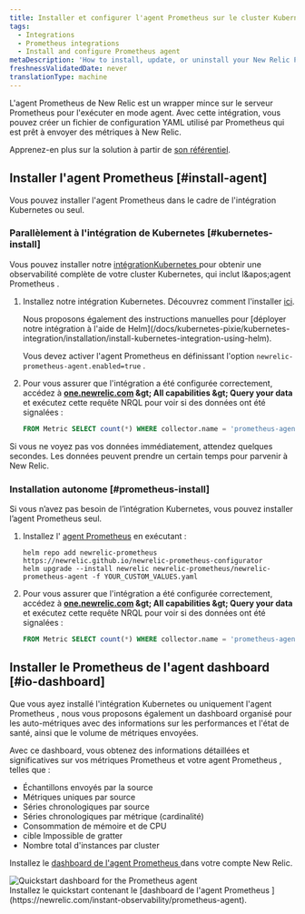 ```yaml
---
title: Installer et configurer l'agent Prometheus sur le cluster Kubernetes
tags:
  - Integrations
  - Prometheus integrations
  - Install and configure Prometheus agent
metaDescription: 'How to install, update, or uninstall your New Relic Prometheus agent alongside the Kubernetes integration.'
freshnessValidatedDate: never
translationType: machine
---
```


L'agent Prometheus de New Relic est un wrapper mince sur le serveur Prometheus pour l'exécuter en mode agent. Avec cette intégration, vous pouvez créer un fichier de configuration YAML utilisé par Prometheus qui est prêt à envoyer des métriques à New Relic.

Apprenez-en plus sur la solution à partir de [son référentiel](https://github.com/newrelic/newrelic-prometheus-configurator).

## Installer l'agent Prometheus [#install-agent]

Vous pouvez installer l'agent Prometheus dans le cadre de l'intégration Kubernetes ou seul.

### Parallèlement à l'intégration de Kubernetes [#kubernetes-install]

Vous pouvez installer notre [intégrationKubernetes ](/docs/kubernetes-pixie/kubernetes-integration/get-started/introduction-kubernetes-integration)pour obtenir une observabilité complète de votre cluster Kubernetes, qui inclut l&amp;apos;agent Prometheus .

1. Installez notre intégration Kubernetes. Découvrez comment l'installer [ici](/install/kubernetes).

   <Callout variant="tip">
     Nous proposons également des instructions manuelles pour [déployer notre intégration à l'aide de Helm](/docs/kubernetes-pixie/kubernetes-integration/installation/install-kubernetes-integration-using-helm).

     Vous devez activer l'agent Prometheus en définissant l'option `newrelic-prometheus-agent.enabled=true` .
   </Callout>

2. Pour vous assurer que l'intégration a été configurée correctement, accédez à <DNT>**[one.newrelic.com](https://one.newrelic.com) &amp;gt; All capabilities &amp;gt; Query your data**</DNT> et exécutez cette requête NRQL pour voir si des données ont été signalées :

   ```sql
   FROM Metric SELECT count(*) WHERE collector.name = 'prometheus-agent' AND cluster_name = 'YOUR_CLUSTER_NAME' since 1 hour ago
   ```

<Callout variant="tip">
  Si vous ne voyez pas vos données immédiatement, attendez quelques secondes. Les données peuvent prendre un certain temps pour parvenir à New Relic.
</Callout>

### Installation autonome [#prometheus-install]

Si vous n’avez pas besoin de l’intégration Kubernetes, vous pouvez installer l’agent Prometheus seul.

1. Installez l' [agent Prometheus](https://github.com/newrelic/newrelic-prometheus-configurator#readme) en exécutant :

   ```shell
   helm repo add newrelic-prometheus https://newrelic.github.io/newrelic-prometheus-configurator
   helm upgrade --install newrelic newrelic-prometheus/newrelic-prometheus-agent -f YOUR_CUSTOM_VALUES.yaml
   ```

2. Pour vous assurer que l'intégration a été configurée correctement, accédez à <DNT>**[one.newrelic.com](https://one.newrelic.com) &amp;gt; All capabilities &amp;gt; Query your data**</DNT> et exécutez cette requête NRQL pour voir si des données ont été signalées :

   ```sql
   FROM Metric SELECT count(*) WHERE collector.name = 'prometheus-agent' since 1 hour ago
   ```

## Installer le Prometheus de l'agent dashboard [#io-dashboard]

Que vous ayez installé l'intégration Kubernetes ou uniquement l'agent Prometheus , nous vous proposons également un dashboard organisé pour les auto-métriques avec des informations sur les performances et l'état de santé, ainsi que le volume de métriques envoyées.

Avec ce dashboard, vous obtenez des informations détaillées et significatives sur vos métriques Prometheus et votre agent Prometheus , telles que :

* Échantillons envoyés par la source
* Métriques uniques par source
* Séries chronologiques par source
* Séries chronologiques par métrique (cardinalité)
* Consommation de mémoire et de CPU
* cible Impossible de gratter
* Nombre total d'instances par cluster

Installez le [dashboard de l'agent Prometheus ](https://newrelic.com/instant-observability/prometheus-agent)dans votre compte New Relic.

<img title="Quickstart dashboard for the Prometheus agent" alt="Quickstart dashboard for the Prometheus agent" src="/images/infrastructure_screenshot-crop_prometheus-io-dashboard.webp" />

<figcaption>
  Installez le quickstart contenant le [dashboard de l'agent Prometheus ](https://newrelic.com/instant-observability/prometheus-agent).
</figcaption>